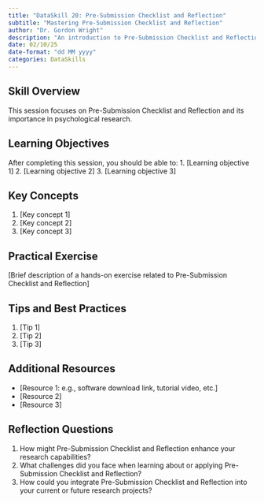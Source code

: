 ```yaml
---
title: "DataSkill 20: Pre-Submission Checklist and Reflection"
subtitle: "Mastering Pre-Submission Checklist and Reflection"
author: "Dr. Gordon Wright"
description: "An introduction to Pre-Submission Checklist and Reflection and its application in psychological research"
date: 02/10/25
date-format: "dd MM yyyy"
categories: DataSkills
---
```

## Skill Overview
This session focuses on Pre-Submission Checklist and Reflection and its importance in psychological research.

## Learning Objectives
After completing this session, you should be able to:
1. [Learning objective 1]
2. [Learning objective 2]
3. [Learning objective 3]

## Key Concepts
1. [Key concept 1]
2. [Key concept 2]
3. [Key concept 3]

## Practical Exercise
[Brief description of a hands-on exercise related to Pre-Submission Checklist and Reflection]

## Tips and Best Practices
1. [Tip 1]
2. [Tip 2]
3. [Tip 3]

## Additional Resources
- [Resource 1: e.g., software download link, tutorial video, etc.]
- [Resource 2]
- [Resource 3]

## Reflection Questions
1. How might Pre-Submission Checklist and Reflection enhance your research capabilities?
2. What challenges did you face when learning about or applying Pre-Submission Checklist and Reflection?
3. How could you integrate Pre-Submission Checklist and Reflection into your current or future research projects?
